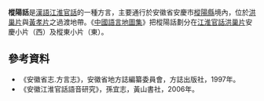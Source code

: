 {{Infobox Language
|name=樅陽話
|states=中國
|region=[[樅陽縣|樅陽縣]]
|familycolor= 漢藏語系
|fam1= [[漢藏語系|漢藏語系]]
|fam2= [[漢語|漢語]]
|fam3= [[官話|官話]]
|fam4= [[江淮官話|江淮官話]]
|fam5= [[洪巢片|洪巢片]]
|iso1=zh
|iso2b=chi|iso2t=zho
|iso3=cmn
}}
'''樅陽話'''是[[漢語|漢語]][[江淮官話|江淮官話]]的一種方言，主要通行於安徽省安慶市[[樅陽縣|樅陽縣]]境內，位於[[洪巢片|洪巢片]]與[[黃孝片|黃孝片]]之過渡地帶。《[[中國語言地圖集|中國語言地圖集]]》把樅陽話劃分在[[江淮官話|江淮官話]][[洪巢片|洪巢片]]安慶小片（西）及樅東小片（東）。

== 參考資料 ==
* 《安徽省志.方言志》，安徽省地方誌編纂委員會，方誌出版社，1997年。
* 《安徽江淮官話語音研究》，孫宜志，黃山書社，2006年。

{{Stub}}